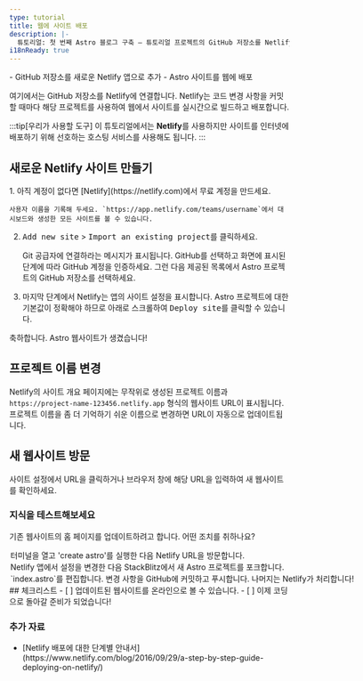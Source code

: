 ```yaml
---
type: tutorial
title: 웹에 사이트 배포
description: |-
  튜토리얼: 첫 번째 Astro 블로그 구축 — 튜토리얼 프로젝트의 GitHub 저장소를 Netlify에 연결하고 웹에 배포
i18nReady: true
---
```



<PreCheck>
  - GitHub 저장소를 새로운 Netlify 앱으로 추가
  - Astro 사이트를 웹에 배포
</PreCheck>

여기에서는 GitHub 저장소를 Netlify에 연결합니다. Netlify는 코드 변경 사항을 커밋할 때마다 해당 프로젝트를 사용하여 웹에서 사이트를 실시간으로 빌드하고 배포합니다.

:::tip[우리가 사용할 도구]
이 튜토리얼에서는 **Netlify**를 사용하지만 사이트를 인터넷에 배포하기 위해 선호하는 호스팅 서비스를 사용해도 됩니다.
:::

## 새로운 Netlify 사이트 만들기

<Steps>
1. 아직 계정이 없다면 [Netlify](https://netlify.com)에서 무료 계정을 만드세요.

    사용자 이름을 기록해 두세요. `https://app.netlify.com/teams/username`에서 대시보드와 생성한 모든 사이트를 볼 수 있습니다.

2. <kbd>Add new site</kbd> > <kbd>Import an existing project</kbd>를 클릭하세요.

    Git 공급자에 연결하라는 메시지가 표시됩니다. GitHub를 선택하고 화면에 표시된 단계에 따라 GitHub 계정을 인증하세요. 그런 다음 제공된 목록에서 Astro 프로젝트의 GitHub 저장소를 선택하세요.

3. 마지막 단계에서 Netlify는 앱의 사이트 설정을 표시합니다. Astro 프로젝트에 대한 기본값이 정확해야 하므로 아래로 스크롤하여 <kbd>Deploy site</kbd>를 클릭할 수 있습니다.
</Steps>

축하합니다. Astro 웹사이트가 생겼습니다!

## 프로젝트 이름 변경

Netlify의 사이트 개요 페이지에는 무작위로 생성된 프로젝트 이름과 `https://project-name-123456.netlify.app` 형식의 웹사이트 URL이 표시됩니다. 프로젝트 이름을 좀 더 기억하기 쉬운 이름으로 변경하면 URL이 자동으로 업데이트됩니다.

## 새 웹사이트 방문

사이트 설정에서 URL을 클릭하거나 브라우저 창에 해당 URL을 입력하여 새 웹사이트를 확인하세요.

<Box icon="question-mark">

### 지식을 테스트해보세요

기존 웹사이트의 홈 페이지를 업데이트하려고 합니다. 어떤 조치를 취하나요?

  <MultipleChoice>
    <Option>
      터미널을 열고 'create astro'를 실행한 다음 Netlify URL을 방문합니다.
    </Option>
    <Option>
      Netlify 앱에서 설정을 변경한 다음 StackBlitz에서 새 Astro 프로젝트를 포크합니다.
    </Option>
    <Option isCorrect>
      `index.astro`를 편집합니다. 변경 사항을 GitHub에 커밋하고 푸시합니다. 나머지는 Netlify가 처리합니다!
    </Option>
  </MultipleChoice>
 </Box>

<Box icon="check-list">
## 체크리스트

<Checklist>
- [ ] 업데이트된 웹사이트를 온라인으로 볼 수 있습니다.
- [ ] 이제 코딩으로 돌아갈 준비가 되었습니다!
</Checklist>
</Box>

### 추가 자료

- <p>[Netlify 배포에 대한 단계별 안내서](https://www.netlify.com/blog/2016/09/29/a-step-by-step-guide-deploying-on-netlify/) <Badge class="neutral-badge" text="외부 링크" /></p>
